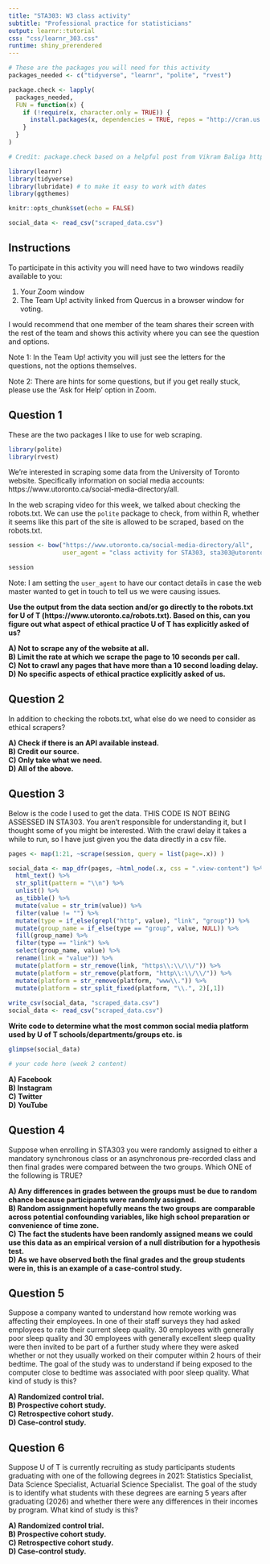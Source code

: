 ```yaml
---
title: "STA303: W3 class activity"
subtitle: "Professional practice for statisticians"
output: learnr::tutorial
css: "css/learnr_303.css"
runtime: shiny_prerendered
---
```


```r
# These are the packages you will need for this activity
packages_needed <- c("tidyverse", "learnr", "polite", "rvest")

package.check <- lapply(
  packages_needed,
  FUN = function(x) {
    if (!require(x, character.only = TRUE)) {
      install.packages(x, dependencies = TRUE, repos = "http://cran.us.r-project.org")
    }
  }
)

# Credit: package.check based on a helpful post from Vikram Baliga https://vbaliga.github.io/verify-that-r-packages-are-installed-and-loaded/

library(learnr)
library(tidyverse)
library(lubridate) # to make it easy to work with dates
library(ggthemes)

knitr::opts_chunk$set(echo = FALSE)

social_data <- read_csv("scraped_data.csv")
```

## Instructions

To participate in this activity you will need have to two windows readily available to you:

1) Your Zoom window  
2) The Team Up! activity linked from Quercus in a browser window for voting.

I would recommend that one member of the team shares their screen with the rest of the team and shows this activity where you can see the question and options.

Note 1: In the Team Up! activity you will just see the letters for the questions, not the options themselves. 

Note 2: There are hints for some questions, but if you get really stuck, please use the 'Ask for Help' option in Zoom. 

## Question 1

These are the two packages I like to use for web scraping.
```r
library(polite)
library(rvest)
```

We're interested in scraping some data from the University of Toronto website. Specifically information on social media accounts: https://www.utoronto.ca/social-media-directory/all.

In the web scraping video for this week, we talked about checking the robots.txt. We can use the `polite` package to check, from within R, whether it seems like this part of the site is allowed to be scraped, based on the robots.txt. 

```r
session <- bow("https://www.utoronto.ca/social-media-directory/all", 
               user_agent = "class activity for STA303, sta303@utoronto.ca")

session
```

Note: I am setting the `user_agent` to have our contact details in case the web master wanted to get in touch to tell us we were causing issues.

__Use the output from the data section and/or go directly to the robots.txt for U of T (https://www.utoronto.ca/robots.txt). Based on this, can you figure out what aspect of ethical practice U of T has explicitly asked of us?__

**
A) Not to scrape any of the website at all.  
B) Limit the rate at which we scrape the page to 10 seconds per call.  
C) Not to crawl any pages that have more than a 10 second loading delay.  
D) No specific aspects of ethical practice explicitly asked of us.
**

## Question 2

In addition to checking the robots.txt, what else do we need to consider as ethical scrapers?

**
A) Check if there is an API available instead.  
B) Credit our source.  
C) Only take what we need.  
D) All of the above.
**

## Question 3

Below is the code I used to get the data. THIS CODE IS NOT BEING ASSESSED IN STA303. You aren't responsible for understanding it, but I thought some of you might be interested. 
With the crawl delay it takes a while to run, so I have just given you the data directly in a csv file.


```r
pages <- map(1:21, ~scrape(session, query = list(page=.x)) )

social_data <- map_dfr(pages, ~html_node(.x, css = ".view-content") %>% 
  html_text() %>% 
  str_split(pattern = "\\n") %>% 
  unlist() %>%
  as_tibble() %>% 
  mutate(value = str_trim(value)) %>% 
  filter(value != "") %>% 
  mutate(type = if_else(grepl("http", value), "link", "group")) %>% 
  mutate(group_name = if_else(type == "group", value, NULL)) %>% 
  fill(group_name) %>% 
  filter(type == "link") %>% 
  select(group_name, value) %>% 
  rename(link = "value")) %>% 
  mutate(platform = str_remove(link, "https\\:\\/\\/")) %>% 
  mutate(platform = str_remove(platform, "http\\:\\/\\/")) %>% 
  mutate(platform = str_remove(platform, "www\\.")) %>% 
  mutate(platform = str_split_fixed(platform, "\\.", 2)[,1]) 
  
write_csv(social_data, "scraped_data.csv")
social_data <- read_csv("scraped_data.csv")
```


__Write code to determine what the most common social media platform used by U of T schools/departments/groups etc. is__

```r
glimpse(social_data)

# your code here (week 2 content)

```

**
A) Facebook  
B) Instagram  
C) Twitter  
D) YouTube
**

## Question 4

Suppose when enrolling in STA303 you were randomly assigned to either a mandatory synchronous class or an asynchronous pre-recorded class and then final grades were compared between the two groups. Which ONE of the following is TRUE?

**
A) Any differences in grades between the groups must be due to random chance because participants were randomly assigned.  
B) Random assignment hopefully means the two groups are comparable across potential confounding variables, like high school preparation or convenience of time zone.  
C) The fact the students have been randomly assigned means we could use this data as an empirical version of a null distribution for a hypothesis test.  
D) As we have observed both the final grades and the group students were in, this is an example of a case-control study.
**

## Question 5

Suppose a company wanted to understand how remote working was affecting their employees. In one of their staff surveys they had asked employees to rate their current sleep quality. 30 employees with generally poor sleep quality and 30 employees with generally excellent sleep quality were then invited to be part of a further study where they were asked whether or not they usually worked on their computer within 2 hours of their bedtime. The goal of the study was to understand if being exposed to the computer close to bedtime was associated with poor sleep quality. What kind of study is this?

**
A) Randomized control trial.  
B) Prospective cohort study.  
C) Retrospective cohort study.  
D) Case-control study.  
**

## Question 6

Suppose U of T is currently recruiting as study participants students graduating with one of the following degrees in 2021: Statistics Specialist, Data Science Specialist, Actuarial Science Specialist. The goal of the study is to identify what students with these degrees are earning 5 years after graduating (2026) and whether there were any differences in their incomes by program. What kind of study is this?

**
A) Randomized control trial.  
B) Prospective cohort study.  
C) Retrospective cohort study.  
D) Case-control study.
**
